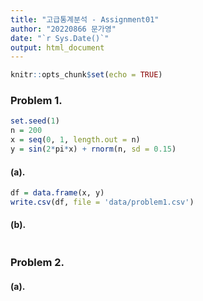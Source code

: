 ```yaml
---
title: "고급통계분석 - Assignment01"
author: "20220866 문가영"
date: "`r Sys.Date()`"
output: html_document
---
```


```r
knitr::opts_chunk$set(echo = TRUE)
```

### Problem 1.

```r
set.seed(1)
n = 200
x = seq(0, 1, length.out = n)
y = sin(2*pi*x) + rnorm(n, sd = 0.15)
```

#### (a). 

```r
df = data.frame(x, y)
write.csv(df, file = 'data/problem1.csv')
```

#### (b).

```r

```


### Problem 2.

#### (a).

